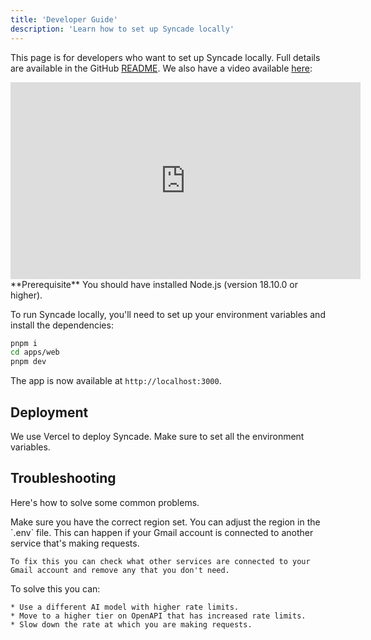 ```yaml
---
title: 'Developer Guide'
description: 'Learn how to set up Syncade locally'
---
```


This page is for developers who want to set up Syncade locally. Full details are available in the GitHub [README](https://www.getinboxzero.com/github). We also have a video available [here](https://www.youtube.com/watch?v=hVQENQ4WT2Y):

<iframe
  width="560"
  height="315"
  src="https://www.youtube.com/embed/hVQENQ4WT2Y"
  title="Set up Syncade locally"
  frameBorder="0"
  allow="accelerometer; autoplay; clipboard-write; encrypted-media; gyroscope; picture-in-picture"
  allowFullScreen
  style={{ width: '100%', borderRadius: '0.5rem' }}
></iframe>

<Info>
  **Prerequisite** You should have installed Node.js (version 18.10.0 or
  higher).
</Info>

To run Syncade locally, you'll need to set up your environment variables and install the dependencies:

<CodeGroup>

```bash pnpm
pnpm i
cd apps/web
pnpm dev
```

</CodeGroup>

The app is now available at `http://localhost:3000`.

## Deployment

We use Vercel to deploy Syncade. Make sure to set all the environment variables.

## Troubleshooting

Here's how to solve some common problems.

<AccordionGroup>
  <Accordion title="Tinybird isn't working">
    Make sure you have the correct region set. You can adjust the region in the `.env` file.
  </Accordion>
  <Accordion title="I'm getting rate limited by Gmail">
    This can happen if your Gmail account is connected to another service that's making requests.

    To fix this you can check what other services are connected to your Gmail account and remove any that you don't need.
  </Accordion>
  <Accordion title="I'm getting rate limited by OpenAI">
    To solve this you can:
    
    * Use a different AI model with higher rate limits.
    * Move to a higher tier on OpenAPI that has increased rate limits.
    * Slow down the rate at which you are making requests.
  </Accordion>
</AccordionGroup>
